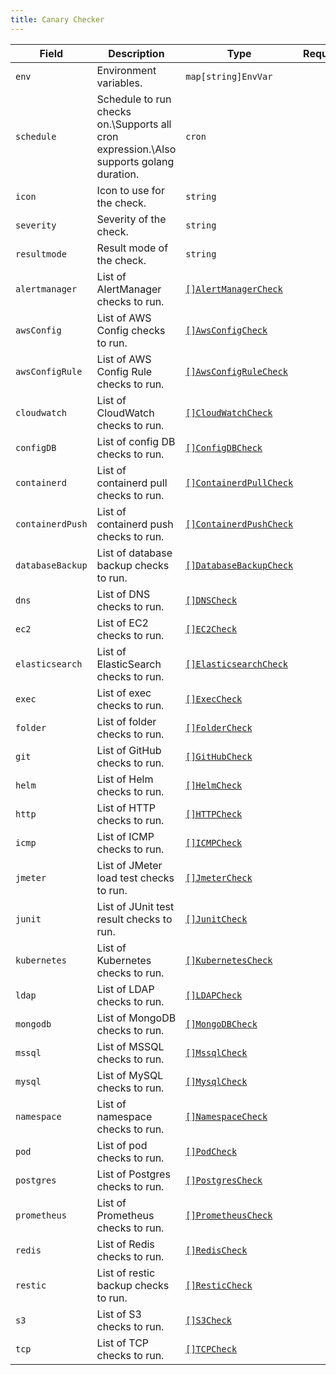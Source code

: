 ```yaml
---
title: Canary Checker
---
```


| Field            | Description                                                                                   | Type                                                | Required |
| ---------------- | --------------------------------------------------------------------------------------------- | --------------------------------------------------- | -------- |
| `env`            | Environment variables.                                                                        | `map[string]`<CommonLink to="authentication">`EnvVar`</CommonLink>            |          |
| `schedule`       | Schedule to run checks on.\Supports all cron expression.\Also supports golang duration. | `cron`                                            |          |
| `icon`           | Icon to use for the check.                                                                    | `string`                                            |          |
| `severity`       | Severity of the check.                                                                        | `string`                                            |          |
| `resultmode`     | Result mode of the check.                                                                     | `string`                                            |          |
| `alertmanager`   | List of AlertManager checks to run.                                                           | [`[]AlertManagerCheck`](alert-manager)         |          |
| `awsConfig`      | List of AWS Config checks to run.                                                             | [`[]AwsConfigCheck`](aws-config)               |          |
| `awsConfigRule`  | List of AWS Config Rule checks to run.                                                        | [`[]AwsConfigRuleCheck`](aws-config-rule)      |          |
| `cloudwatch`     | List of CloudWatch checks to run.                                                             | [`[]CloudWatchCheck`](cloudwatch)              |          |
| `configDB`       | List of config DB checks to run.                                                              | [`[]ConfigDBCheck`](configdb)                  |          |
| `containerd`     | List of containerd pull checks to run.                                                        | [`[]ContainerdPullCheck`](containerd)     |          |
| `containerdPush` | List of containerd push checks to run.                                                        | [`[]ContainerdPushCheck`](containerd)     |          |
| `databaseBackup` | List of database backup checks to run.                                                        | [`[]DatabaseBackupCheck`](gcs-database-backup) |          |
| `dns`            | List of DNS checks to run.                                                                    | [`[]DNSCheck`](dns)                            |          |
| `ec2`            | List of EC2 checks to run.                                                                    | [`[]EC2Check`](ec2)                            |          |
| `elasticsearch`  | List of ElasticSearch checks to run.                                                          | [`[]ElasticsearchCheck`](elasticsearch)        |          |
| `exec`           | List of exec checks to run.                                                                   | [`[]ExecCheck`](exec)                          |          |
| `folder`         | List of folder checks to run.                                                                 | [`[]FolderCheck`](folder)                      |          |
| `git`         | List of GitHub checks to run.                                                                 | [`[]GitHubCheck`](git)                      |          |
| `helm`           | List of Helm checks to run.                                                                   | [`[]HelmCheck`](helm)                          |          |
| `http`           | List of HTTP checks to run.                                                                   | [`[]HTTPCheck`](http)                          |          |
| `icmp`           | List of ICMP checks to run.                                                                   | [`[]ICMPCheck`](icmp)                          |          |
| `jmeter`         | List of JMeter load test checks to run.                                                       | [`[]JmeterCheck`](jmeter)                      |          |
| `junit`          | List of JUnit test result checks to run.                                                      | [`[]JunitCheck`](junit)                        |          |
| `kubernetes`     | List of Kubernetes checks to run.                                                             | [`[]KubernetesCheck`](kubernetes)              |          |
| `ldap`           | List of LDAP checks to run.                                                                   | [`[]LDAPCheck`](./ldap)                          |          |s
| `mongodb`        | List of MongoDB checks to run.                                                                | [`[]MongoDBCheck`](./mongo)                      |          |
| `mssql`          | List of MSSQL checks to run.                                                                  | [`[]MssqlCheck`](./sql)                        |          |
| `mysql`          | List of MySQL checks to run.                                                                  | [`[]MysqlCheck`](./sql)                        |          |
| `namespace`      | List of namespace checks to run.                                                              | [`[]NamespaceCheck`](./namespace)                |          |
| `pod`            | List of pod checks to run.                                                                    | [`[]PodCheck`](./pod)                            |          |
| `postgres`       | List of Postgres checks to run.                                                               | [`[]PostgresCheck`](./sql)                  |          |
| `prometheus`     | List of Prometheus checks to run.                                                             | [`[]PrometheusCheck`](./prometheus)              |          |
| `redis`          | List of Redis checks to run.                                                                  | [`[]RedisCheck`](./redis)                        |          |
| `restic`         | List of restic backup checks to run.                                                          | [`[]ResticCheck`](./restic)                      |          |
| `s3`             | List of S3 checks to run.                                                                     | [`[]S3Check`](s3-bucket)                              |          |
| `tcp`            | List of TCP checks to run.                                                                    | [`[]TCPCheck`](./tcp)                            |          |

